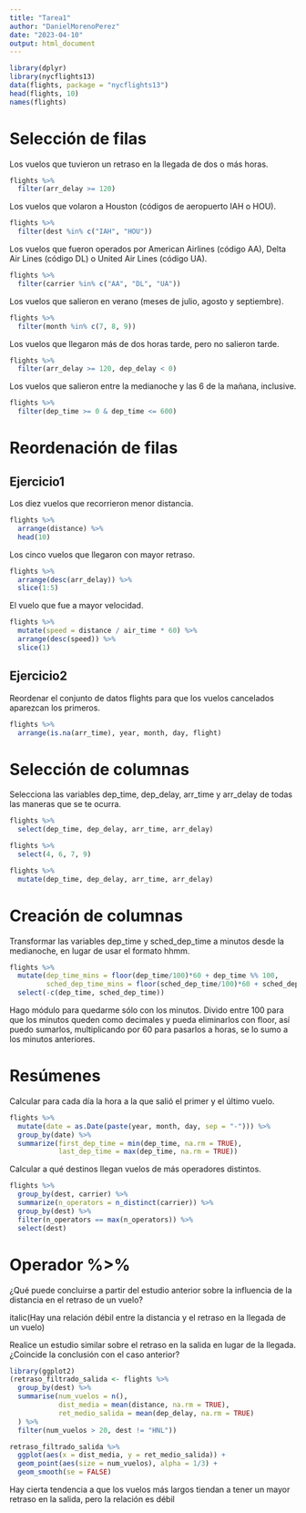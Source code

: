 ```yaml
---
title: "Tarea1"
author: "DanielMorenoPerez"
date: "2023-04-10"
output: html_document
---
```


```r
library(dplyr)
library(nycflights13)
data(flights, package = "nycflights13")
head(flights, 10)
names(flights)
```

# Selección de filas

Los vuelos que tuvieron un retraso en la llegada de dos o más horas.

```r
flights %>%
  filter(arr_delay >= 120)
```

Los vuelos que volaron a Houston (códigos de aeropuerto IAH o HOU).

```r
flights %>%
  filter(dest %in% c("IAH", "HOU"))

```

Los vuelos que fueron operados por American Airlines (código AA), Delta Air Lines (código DL) o United Air Lines (código UA).

```r
flights %>%
  filter(carrier %in% c("AA", "DL", "UA"))

```

Los vuelos que salieron en verano (meses de julio, agosto y septiembre).

```r
flights %>%
  filter(month %in% c(7, 8, 9))

```

Los vuelos que llegaron más de dos horas tarde, pero no salieron tarde.

```r
flights %>%
  filter(arr_delay >= 120, dep_delay < 0)

```

Los vuelos que salieron entre la medianoche y las 6 de la mañana, inclusive.

```r
flights %>%
  filter(dep_time >= 0 & dep_time <= 600)

```

# Reordenación de filas

## Ejercicio1

Los diez vuelos que recorrieron menor distancia.

```r
flights %>%
  arrange(distance) %>%
  head(10)

```

Los cinco vuelos que llegaron con mayor retraso.

```r
flights %>%
  arrange(desc(arr_delay)) %>%
  slice(1:5)

```

El vuelo que fue a mayor velocidad.

```r
flights %>%
  mutate(speed = distance / air_time * 60) %>%
  arrange(desc(speed)) %>%
  slice(1)
```

## Ejercicio2

Reordenar el conjunto de datos flights para que los vuelos cancelados aparezcan los primeros.

```r
flights %>%
  arrange(is.na(arr_time), year, month, day, flight)
```

# Selección de columnas

Selecciona las variables dep_time, dep_delay, arr_time y arr_delay de todas las maneras que se te ocurra.

```r
flights %>%
  select(dep_time, dep_delay, arr_time, arr_delay)
```

```r
flights %>%
  select(4, 6, 7, 9)
```

```r
flights %>%
  mutate(dep_time, dep_delay, arr_time, arr_delay)
```

# Creación de columnas

Transformar las variables dep_time y sched_dep_time a minutos desde la medianoche, en lugar de usar el formato hhmm.

```r
flights %>%
  mutate(dep_time_mins = floor(dep_time/100)*60 + dep_time %% 100,
         sched_dep_time_mins = floor(sched_dep_time/100)*60 + sched_dep_time %% 100) %>%
  select(-c(dep_time, sched_dep_time))

```

Hago módulo para quedarme sólo con los minutos. Divido entre 100 para que los minutos queden como decimales y pueda eliminarlos con floor, así puedo sumarlos, multiplicando por 60 para pasarlos a horas, se lo sumo a los minutos anteriores.

# Resúmenes

Calcular para cada día la hora a la que salió el primer y el último vuelo.

```r
flights %>%
  mutate(date = as.Date(paste(year, month, day, sep = "-"))) %>%
  group_by(date) %>%
  summarize(first_dep_time = min(dep_time, na.rm = TRUE),
            last_dep_time = max(dep_time, na.rm = TRUE))

```

Calcular a qué destinos llegan vuelos de más operadores distintos.

```r
flights %>%
  group_by(dest, carrier) %>%
  summarize(n_operators = n_distinct(carrier)) %>%
  group_by(dest) %>%
  filter(n_operators == max(n_operators)) %>%
  select(dest)

```
# Operador %>%

¿Qué puede concluirse a partir del estudio anterior sobre la influencia de la distancia en el retraso de un vuelo?

italic(Hay una relación débil entre la distancia y el retraso en la llegada de un vuelo)

Realice un estudio similar sobre el retraso en la salida en lugar de la llegada. ¿Coincide la conclusión con el caso anterior?
```r
library(ggplot2)
(retraso_filtrado_salida <- flights %>%
  group_by(dest) %>%
  summarise(num_vuelos = n(),
            dist_media = mean(distance, na.rm = TRUE),
            ret_medio_salida = mean(dep_delay, na.rm = TRUE)
  ) %>%
  filter(num_vuelos > 20, dest != "HNL")) 

retraso_filtrado_salida %>%
  ggplot(aes(x = dist_media, y = ret_medio_salida)) +
  geom_point(aes(size = num_vuelos), alpha = 1/3) +
  geom_smooth(se = FALSE)

```

Hay cierta tendencia a que los vuelos más largos tiendan a tener un mayor retraso en la salida, pero la relación es débil

```r

```

```r

```

```r

```

```r

```

```r

```

```r

```

```r

```

```r

```
